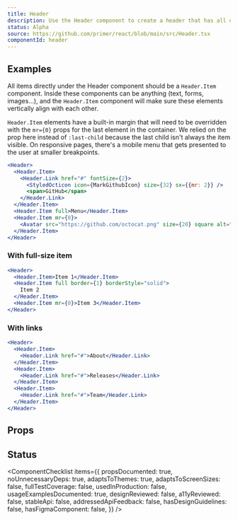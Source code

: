 ```yaml
---
title: Header
description: Use the Header component to create a header that has all of its items aligned vertically with consistent horizontal spacing
status: Alpha
source: https://github.com/primer/react/blob/main/src/Header.tsx
componentId: header
---
```



## Examples

All items directly under the Header component should be a `Header.Item` component. Inside these components can be anything (text, forms, images...), and the `Header.Item` component will make sure these elements vertically align with each other.

`Header.Item` elements have a built-in margin that will need to be overridden with the `mr={0}` props for the last element in the container. We relied on the prop here instead of `:last-child` because the last child isn't always the item visible. On responsive pages, there's a mobile menu that gets presented to the user at smaller breakpoints.

```jsx live
<Header>
  <Header.Item>
    <Header.Link href="#" fontSize={2}>
      <StyledOcticon icon={MarkGithubIcon} size={32} sx={{mr: 2}} />
      <span>GitHub</span>
    </Header.Link>
  </Header.Item>
  <Header.Item full>Menu</Header.Item>
  <Header.Item mr={0}>
    <Avatar src="https://github.com/octocat.png" size={20} square alt="@octocat" />
  </Header.Item>
</Header>
```

### With full-size item

```jsx live
<Header>
  <Header.Item>Item 1</Header.Item>
  <Header.Item full border={1} borderStyle="solid">
    Item 2
  </Header.Item>
  <Header.Item mr={0}>Item 3</Header.Item>
</Header>
```

### With links

```jsx live
<Header>
  <Header.Item>
    <Header.Link href="#">About</Header.Link>
  </Header.Item>
  <Header.Item>
    <Header.Link href="#">Releases</Header.Link>
  </Header.Item>
  <Header.Item>
    <Header.Link href="#">Team</Header.Link>
  </Header.Item>
</Header>
```

## Props

<ComponentProps data={data} />


## Status

<ComponentChecklist
  items={{
    propsDocumented: true,
    noUnnecessaryDeps: true,
    adaptsToThemes: true,
    adaptsToScreenSizes: false,
    fullTestCoverage: false,
    usedInProduction: false,
    usageExamplesDocumented: true,
    designReviewed: false,
    a11yReviewed: false,
    stableApi: false,
    addressedApiFeedback: false,
    hasDesignGuidelines: false,
    hasFigmaComponent: false,
  }}
/>
